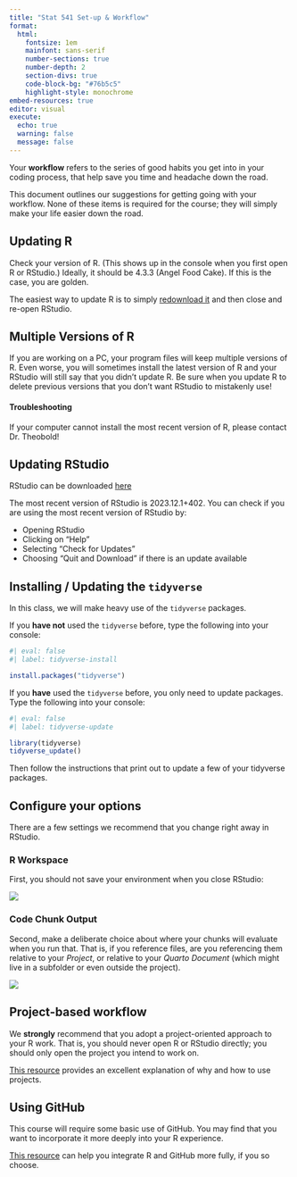 ```yaml
---
title: "Stat 541 Set-up & Workflow"
format: 
  html: 
    fontsize: 1em
    mainfont: sans-serif
    number-sections: true
    number-depth: 2
    section-divs: true
    code-block-bg: "#76b5c5"
    highlight-style: monochrome
embed-resources: true
editor: visual
execute: 
  echo: true
  warning: false
  message: false
---
```


Your **workflow** refers to the series of good habits you get into in your coding process, that help save you time and headache down the road.

This document outlines our suggestions for getting going with your workflow. None of these items is required for the course; they will simply make your life easier down the road.

## Updating R

Check your version of R. (This shows up in the console when you first open R or RStudio.) Ideally, it should be 4.3.3 (Angel Food Cake). If this is the case, you are golden.

The easiest way to update R is to simply [redownload it](https://www.r-project.org/) and then close and re-open RStudio.

::: callout-warning
# Multiple Versions of R

If you are working on a PC, your program files will keep multiple versions of R. Even worse, you will sometimes install the latest version of R and your RStudio will still say that you didn't update R. Be sure when you update R to delete previous versions that you don't want RStudio to mistakenly use!
:::

#### Troubleshooting

If your computer cannot install the most recent version of R, please contact Dr. Theobold!

<!-- First, identify which version of OSx you are running.  [How-to](https://support.apple.com/en-us/HT201260) -->

<!-- Next, find out which version of R your computer can run.  [Link](https://cran.r-project.org/bin/macosx/) -->

<!-- If this version is 3.7 or later, download the latest version that your computer can handle. -->

<!-- If this version is 3.6 or earlier, you're going to run in to some trouble.  I recommend updating your version of OSx, if you are willing.  If you can't, then you can use [rstudio.cloud](rstudio.cloud) to run R and RStudio on a free server.  However, I recommend strongly against this option; your files will not be saved indefinitely, your computing power will be limited, and you will need an internet connection at all times to do your work. -->

## Updating RStudio

RStudio can be downloaded [here](https://rstudio.com/products/rstudio/download/)

The most recent version of RStudio is 2023.12.1+402. You can check if you are using the most recent version of RStudio by:

-   Opening RStudio
-   Clicking on "Help"
-   Selecting "Check for Updates"
-   Choosing "Quit and Download" if there is an update available

## Installing / Updating the `tidyverse`

In this class, we will make heavy use of the `tidyverse` packages.

If you **have not** used the `tidyverse` before, type the following into your console:

```r
#| eval: false
#| label: tidyverse-install

install.packages("tidyverse")
```

If you **have** used the `tidyverse` before, you only need to update packages. Type the following into your console:

```r
#| eval: false
#| label: tidyverse-update

library(tidyverse)
tidyverse_update()
```

Then follow the instructions that print out to update a few of your tidyverse packages.

## Configure your options

There are a few settings we recommend that you change right away in RStudio.

### R Workspace

First, you should not save your environment when you close RStudio:

![](https://rstats.wtf/img/rstudio-workspace.png)

### Code Chunk Output

Second, make a deliberate choice about where your chunks will evaluate when you run that. That is, if you reference files, are you referencing them relative to your *Project*, or relative to your *Quarto Document* (which might live in a subfolder or even outside the project).

![](../images/directory_option.png)

## Project-based workflow

We **strongly** recommend that you adopt a project-oriented approach to your R work. That is, you should never open R or RStudio directly; you should only open the project you intend to work on.

[This resource](https://rstats.wtf/project-oriented-workflow.html) provides an excellent explanation of why and how to use projects.

## Using GitHub

This course will require some basic use of GitHub. You may find that you want to incorporate it more deeply into your R experience.

[This resource](https://happygitwithr.com/) can help you integrate R and GitHub more fully, if you so choose.
